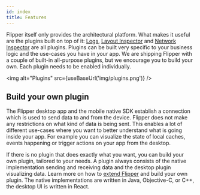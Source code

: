 ```yaml
---
id: index
title: Features
---
```


Flipper itself only provides the architectural platform. What makes it useful are the plugins built on top of it: [Logs](plugins/device-logs.mdx), [Layout Inspector](plugins/inspector.mdx) and [Network Inspector](plugins/network.mdx) are all plugins. Plugins can be built very specific to your business logic and the use-cases you have in your app. We are shipping Flipper with a couple of built-in all-purpose plugins, but we encourage you to build your own. Each plugin needs to be enabled individually.

<img alt="Plugins" src={useBaseUrl('img/plugins.png')} />

## Build your own plugin

The Flipper desktop app and the mobile native SDK establish a connection which is used to send data to and from the device. Flipper does not make any restrictions on what kind of data is being sent. This enables a lot of different use-cases where you want to better understand what is going inside your app. For example you can visualize the state of local caches, events happening or trigger actions on your app from the desktop.

If there is no plugin that does exactly what you want, you can build your own plugin, tailored to your needs. A plugin always consists of the native implementation sending and receiving data and the desktop plugin visualizing data. Learn more on how to [extend Flipper](../tutorial/intro.mdx) and build your own plugin. The native implementations are written in Java, Objective-C, or C++, the desktop UI is written in React.
